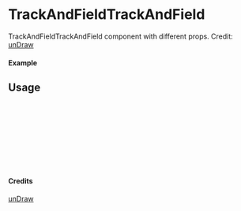 
<Meta of={TrackAndFieldTrackAndField} title="unDraw/TrackAndFieldTrackAndField" />

# TrackAndFieldTrackAndField

TrackAndFieldTrackAndField component with different props.
Credit: [unDraw](https://undraw.co/illustrations)

#### Example

<Canvas of={TrackAndFieldTrackAndField.Primary} />

## Usage

```ts
import { TrackAndFieldTrackAndField } from "yadl-ui";

const Example = () => {
  return (
      <TrackAndFieldTrackAndField />
  );
};

export default Example;
```

#### Credits
[unDraw](https://undraw.co/illustrations)
